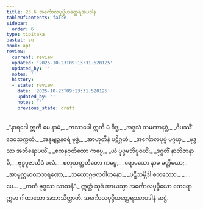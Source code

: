 ```yaml
---
title: 23.6 အင်္ကောလပုပ္ဖိယတ္ထေရအပဒါန
tableOfContents: false
sidebar:
  order: 6
type: tipitaka
basket: su
book: ap1
review:
  current: review
  updated: '2025-10-23T09:13:31.520125'
  updated_by: ''
  notes: ''
  history:
  - state: review
    date: '2025-10-23T09:13:31.520125'
    updated_by: ''
    notes: ''
    previous_state: draft
---
```



<ReviewStatus review={frontmatter.review} showDetails={true} />

<HypothesisAnnotation frontmatter={frontmatter} />

<DynamicBreadcrumb />

<Division number="29" book="ap1" e="ch" v="20" p="242">

<Paragraph number="2937" type="verses" book="ap1">
_“နာရဒေါ ဣတိ မေ နာမံ,_  
_ကဿပေါ ဣတိ မံ ဝိဒူ;_  
_အဒ္ဒသံ သမဏာနဂ္ဂံ,_  
_ဝိပဿိံ ဒေဝသက္ကတံ._  

</Paragraph>

</Division>
<Division number="30" book="ap1" e="ch" v="20" p="242">

<Paragraph number="2938" type="verses" book="ap1">
_အနုဗျဉ္ဇနဓရံ ဗုဒ္ဓံ,_  
_အာဟုတီနံ ပဋိဂ္ဂဟံ;_  
_အင်္ကောလပုပ္ဖံ ပဂ္ဂယှ,_  
_ဗုဒ္ဓဿ အဘိရောပယိံ._  

</Paragraph>

</Division>
<Division number="31" book="ap1" e="ch" v="20" p="242">

<Paragraph number="2939" type="verses" book="ap1">
_ဧကနဝုတိတော ကပ္ပေ,_  
_ယံ ပုပ္ဖမဘိပူဇယိံ;_  
_ဒုဂ္ဂတိံ နာဘိဇာနာမိ,_  
_ဗုဒ္ဓပူဇာယိဒံ ဖလံ._  

</Paragraph>

</Division>
<Division number="32" book="ap1" e="ch" v="20" p="242">

<Paragraph number="2940" type="verses" book="ap1">
_စတုသတ္တတိတော ကပ္ပေ,_  
_ရောမသော နာမ ခတ္တိယော;_  
_အာမုက္ကမာလာဘရဏော,_  
_သယောဂ္ဂဗလဝါဟနော._  

</Paragraph>

</Division>
<Division number="33" book="ap1" e="ch" v="20" p="242">

<Paragraph number="2941" type="verses" book="ap1">
_ပဋိသမ္ဘိဒါ စတဿော,_  
_ …ပေ… _  
_ကတံ ဗုဒ္ဓဿ သာသနံ”._  

</Paragraph>

<Paragraph number="2942" book="ap1">
ဣတ္ထံ သုဒံ အာယသ္မာ အင်္ကောလပုပ္ဖိယော ထေရော ဣမာ ဂါထာယော အဘာသိတ္ထာတိ.

</Paragraph>
</Division>

<Paragraph number="2943" type="center" book="ap1">
အင်္ကောလပုပ္ဖိယတ္ထေရဿာပဒါနံ ဆဋ္ဌံ.
</Paragraph>
